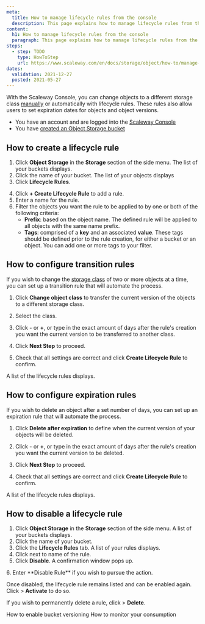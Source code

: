 ```yaml
---
meta:
  title: How to manage lifecycle rules from the console
  description: This page explains how to manage lifecycle rules from the console
content:
  h1: How to manage lifecycle rules from the console
  paragraph: This page explains how to manage lifecycle rules from the console
steps:
  - step: TODO
    type: HowToStep
    url: https://www.scaleway.com/en/docs/storage/object/how-to/manage-lifecycle-rules
dates:
  validation: 2021-12-27
  posted: 2021-05-27
---
```


With the Scaleway Console, you can change objects to a different storage class [manually](/storage/object/how-to/edit-storage-class/) or automatically with lifecycle rules. These rules also allow users to set expiration dates for objects and object versions.

<Message type="requirement">

  - You have an account and are logged into the [Scaleway Console](https://console.scaleway.com)  
  - You have [created an Object Storage bucket](/storage/object/how-to/create-a-bucket/)

</Message>

## How to create a lifecycle rule
1. Click **Object Storage** in the **Storage** section of the side menu. The list of your buckets displays.
2. Click the name of your bucket. The list of your objects displays
3. Click **Lifecycle Rules**. 
  <Lightbox src="scaleway-create-lifecycle-rule.png" alt="" />

4. Click **+ Create Lifecycle Rule** to add a rule.
5. Enter a name for the rule.
6. Filter the objects you want the rule to be applied to by one or both of the following criteria:
    - **Prefix**: based on the object name. The defined rule will be applied to all objects with the same name prefix.
    - **Tags**: comprised of a **key** and an associated **value**. These tags should be defined prior to the rule creation, for either a bucket or an object. You can add one or more tags to your filter. 

  <Lightbox src="scaleway-transition-rules.png" alt="" />

## How to configure transition rules

If you wish to change the [storage class](/concepts/#storage-class) of two or more objects at a time, you can set up a transition rule that will automate the process.

1. Click <Icon name="toggle" /> **Change object class** to transfer the current version of the objects to a different storage class. 

2. Select the class. 

3. Click **-** or **+**, or type in the exact amount of days after the rule's creation you want the current version to be transferred to another class. 

4. Click **Next Step** to proceed.

5. Check that all settings are correct and click **Create Lifecycle Rule** to confirm.

A list of the lifecycle rules displays. 


## How to configure expiration rules

If you wish to delete an object after a set number of days, you can set up an expiration rule that will automate the process. 

1. Click <Icon name="toggle" /> **Delete after expiration** to define when the current version of your objects will be deleted. 

2. Click **-** or **+**, or type in the exact amount of days after the rule's creation you want the current version to be deleted.

3. Click **Next Step** to proceed.

4. Check that all settings are correct and click **Create Lifecycle Rule** to confirm.

A list of the lifecycle rules displays. 


## How to disable a lifecycle rule

1. Click **Object Storage** in the **Storage** section of the side menu. A list of your buckets displays.
2. Click the name of your bucket.
3. Click the **Lifecycle Rules** tab. A list of your rules displays.
4. Click <Icon name="more" /> next to name of the rule. 
5. Click **Disable**.
  A confirmation window pops up. 
  <Lightbox src="scaleway-disable-rule.png" alt="" />
6. Enter **Disable Rule** if you wish to pursue the action.

Once disabled, the lifecycle rule remains listed and can be enabled again. Click <Icon name="more" /> > **Activate** to do so. 

If you wish to permanently delete a rule, click  <Icon name="more" /> > **Delete**. 

<Navigation title="See Also">
  <PreviousButton to="/storage/object/how-to/enable-bucket-versioning/">How to enable bucket versioning</PreviousButton>
  <NextButton to="/storage/object/how-to/monitor-consumption/">How to monitor your consumption</NextButton>
</Navigation>
